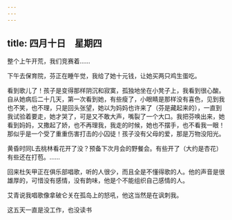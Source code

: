 ```yaml
---
---
---
```

title: 四月十日　星期四
---




整个上午开荒，我们竞赛着……

下午去保育院，芬正在睡午觉，我给了她十元钱，让她买两只鸡生蛋吃。

看到歌儿了！孩子是变得那样阴沉和寂寞，孤独地坐在小凳子上，我看到很心酸。自从她病后二十几天，第一次看到她，有些瘦了，小眼睛是那样没有喜色，见到我也不笑，也不理，只是回头张望，她以为妈妈也许来了（芬是藏起来的），一直到我试验着要走，她才哭了，可是又不敢大声，嘴裂了一个大口。我把芬唤出来，她看到妈妈，又撒起了娇，也不再理我，我走的时候，她也不摆手，也不看我一眼！那似乎是一个受了重重伤害打击的小囚徒！孩子没有父母的爱，那是万物没阳光。

黄昏时同L去桃林看花开了没？预备下次月会的野餐会。有些开了（大约是杏花）有些还在打苞。……

回来杜矢甲正在俱乐部唱歌，听的人很少，而且全是不懂得歌的人。他的声音是很雄厚的，可惜没有感情，没有韵味，他是个不能组织自己感情的人。

艾青说我唱歌像拿破仑关在孤岛上的怒吼，他这当然是在讽刺我。

这五天一直是没工作，也没读书